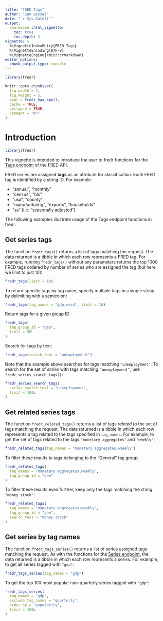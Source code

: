 ```yaml
---
title: "FRED Tags"
author: "Sam Boysel"
date: "`r Sys.Date()`"
output: 
  rmarkdown::html_vignette:
    toc: true
    toc_depth: 3
vignette: >
  %\VignetteIndexEntry{FRED Tags}
  %\VignetteEncoding{UTF-8}
  %\VignetteEngine{knitr::rmarkdown}
editor_options: 
  chunk_output_type: console
---
```


```r
library(fredr)

knitr::opts_chunk$set(
  fig.width = 7,
  fig.height = 5,
  eval = fredr_has_key(),
  cache = TRUE,
  collapse = TRUE,
  comment = "#>"
)
```

# Introduction

```r
library(fredr)
```

This vignette is intended to introduce the user to fredr functions for the [Tags endpoint](https://fred.stlouisfed.org/docs/api/fred/#Tags) of the FRED API.

FRED series are assigned **tags** as an attribute for classification. Each FRED tag is identified by a string ID. For example:

-   "annual", "monthly"
-   "census", "bls"
-   "usa", "county"
-   "manufacturing", "exports", "households"
-   "sa" (i.e. "seasonally adjusted")

The following examples illustrate usage of the Tags endpoint functions in fredr.

## Get series tags

The function `fredr_tags()` returns a list of tags matching the request. The data returned is a tibble in which each row represents a FRED tag. For example, running `fredr_tags()` without any parameters returns the top 1000 FRED tags ordered by number of series who are assigned the tag (but here we limit to just 10):

```r
fredr_tags(limit = 10)
```

To return specific tags by tag name, specify multiple tags in a single string by delimiting with a semicolon:

```r
fredr_tags(tag_names = "gdp;oecd", limit = 10)
```

Return tags for a given group ID:

```r
fredr_tags(
  tag_group_id = "geo",
  limit = 50L
)
```

Search for tags by text:

```r
fredr_tags(search_text = "unemployment")
```

Note that the example above searches for *tags* matching `"unemployment"`. To search for the set of *series* with tags matching `"unemployment"`, use `fredr_series_search_tags()`:

```r
fredr_series_search_tags(
  series_search_text = "unemployment",
  limit = 100L
)
```

## Get related series tags

The function `fredr_related_tags()` returns a list of tags *related to* the set of tags matching the request. The data returned is a tibble in which each row represents a tag related to the tags specified in `tag_names`. For example, to get the set of tags related to the tags `"monetary aggregates"` and `"weekly"`:

```r
fredr_related_tags(tag_names = "monetary aggregates;weekly")
```

To filter these results to tags belonging to the "General" tag group:

```r
fredr_related_tags(
  tag_names = "monetary aggregates;weekly",
  tag_group_id = "gen"
)
```

To filter these results even further, keep only the tags matching the string `"money stock"`:

```r
fredr_related_tags(
  tag_names = "monetary aggregates;weekly",
  tag_group_id = "gen",
  search_text = "money stock"
)
```

## Get series by tag names

The function `fredr_tags_series()` returns a list of series assigned tags matching the request. As with the functions for the [Series endpoint](http://sboysel.github.io/fredr/reference/index.html#Series), the data returned is a tibble in which each row represents a series. For example, to get all series tagged with `"gdp"`:

```r
fredr_tags_series(tag_names = "gdp")
```

To get the top 100 most popular non-quarterly series tagged with `"gdp"`:

```r
fredr_tags_series(
  tag_names = "gdp",
  exclude_tag_names = "quarterly",
  order_by = "popularity",
  limit = 100L
)
```
